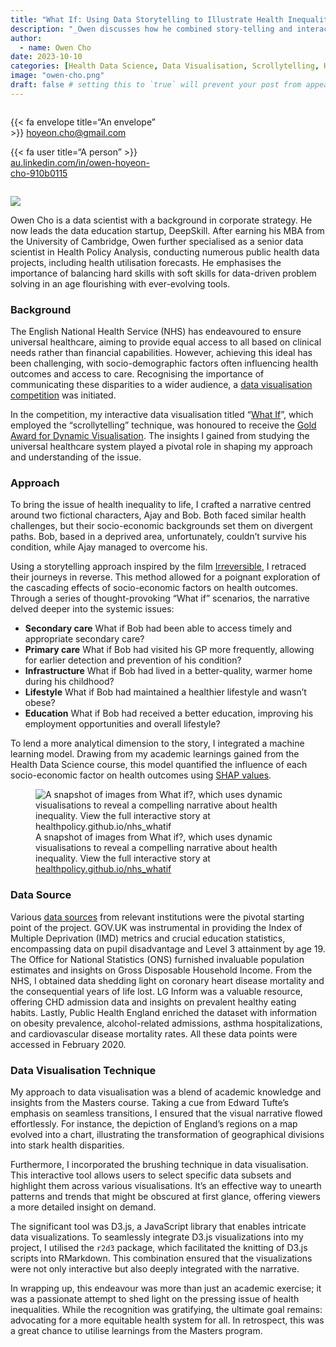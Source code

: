 ```yaml
---
title: "What If: Using Data Storytelling to Illustrate Health Inequality in England"
description: "_Owen discusses how he combined story-telling and interactive data visualisation to reveal the cascading effects of socio-economic factors on health outcomes_"
author:
  - name: Owen Cho
date: 2023-10-10
categories: [Health Data Science, Data Visualisation, Scrollytelling, Health Inequality] # self-defined categories
image: "owen-cho.png"
draft: false # setting this to `true` will prevent your post from appearing on your listing page until you're ready!
---
```


<div style="display:grid; grid-template-columns: 1fr 1fr;">

<div>

::: author-meta-content
{{< fa envelope title="An envelope" >}} <a href="mailto:hoyeon.cho@gmail.com">hoyeon.cho@gmail.com</a>
:::

::: author-meta-content
{{< fa user title="A person" >}} <a href="https://au.linkedin.com/in/owen-hoyeon-cho-910b0115">au.linkedin.com/in/owen-hoyeon-cho-910b0115</a>
:::

</div>


</div>

::: aside
::: {.round-border}
![](owen-cho.png)
:::
Owen Cho is a data scientist with a background in corporate strategy. He now leads the data education startup, DeepSkill. After earning his MBA from the University of Cambridge, Owen further specialised as a senior data scientist in Health Policy Analysis, conducting numerous public health data projects, including health utilisation forecasts. He emphasises the importance of balancing hard skills with soft skills for data-driven problem solving in an age flourishing with ever-evolving tools.
:::

### Background

The English National Health Service (NHS) has endeavoured to ensure universal healthcare, aiming to provide equal access to all based on clinical needs rather than financial capabilities. However, achieving this ideal has been challenging, with socio-demographic factors often influencing health outcomes and access to care. Recognising the importance of communicating these disparities to a wider audience, a [data visualisation competition](https://www.nuffieldtrust.org.uk/project/nhs-visual-data-challenge) was initiated.

In the competition, my interactive data visualisation titled "[What If](https://healthpolicy.github.io/nhs_whatif/)", which employed the “scrollytelling” technique, was honoured to receive the [Gold Award for Dynamic Visualisation](https://www.nuffieldtrust.org.uk/news-item/nhs-visual-data-challenge-winners). The insights I gained from studying the universal healthcare system played a pivotal role in shaping my approach and understanding of the issue.

### Approach 

To bring the issue of health inequality to life, I crafted a narrative centred around two fictional characters, Ajay and Bob. Both faced similar health challenges, but their socio-economic backgrounds set them on divergent paths. Bob, based in a deprived area, unfortunately, couldn't survive his condition, while Ajay managed to overcome his.

Using a storytelling approach inspired by the film [Irreversible](https://en.wikipedia.org/wiki/Irr%C3%A9versible), I retraced their journeys in reverse. This method allowed for a poignant exploration of the cascading effects of socio-economic factors on health outcomes. Through a series of thought-provoking "What if" scenarios, the narrative delved deeper into the systemic issues:

* **Secondary care** What if Bob had been able to access timely and appropriate secondary care?
* **Primary care** What if Bob had visited his GP more frequently, allowing for earlier detection and prevention of his condition?
 * **Infrastructure** What if Bob had lived in a better-quality, warmer home during his childhood?
 * **Lifestyle** What if Bob had maintained a healthier lifestyle and wasn't obese?
 * **Education** What if Bob had received a better education, improving his employment opportunities and overall lifestyle?
 
To lend a more analytical dimension to the story, I integrated a machine learning model. Drawing from my academic learnings gained from the Health Data Science course, this model quantified the influence of each socio-economic factor on health outcomes using [SHAP values](https://towardsdatascience.com/using-shap-values-to-explain-how-your-machine-learning-model-works-732b3f40e137).

![A snapshot of images from What if?, which uses dynamic visualisations to reveal a compelling narrative about health inequality. View the full interactive story at [healthpolicy.github.io/nhs_whatif](https://healthpolicy.github.io/nhs_whatif/) ](whatif.gif)

### Data Source 

Various [data sources](https://healthpolicy.github.io/nhs_whatif/technical_paper.html) from relevant institutions were the pivotal starting point of the project. GOV.UK was instrumental in providing the Index of Multiple Deprivation (IMD) metrics and crucial education statistics, encompassing data on pupil disadvantage and Level 3 attainment by age 19. The Office for National Statistics (ONS) furnished invaluable population estimates and insights on Gross Disposable Household Income. From the NHS, I obtained data shedding light on coronary heart disease mortality and the consequential years of life lost. LG Inform was a valuable resource, offering CHD admission data and insights on prevalent healthy eating habits. Lastly, Public Health England enriched the dataset with information on obesity prevalence, alcohol-related admissions, asthma hospitalizations, and cardiovascular disease mortality rates. All these data points were accessed in February 2020.

### Data Visualisation Technique

My approach to data visualisation was a blend of academic knowledge and insights from the Masters course. Taking a cue from Edward Tufte's emphasis on seamless transitions, I ensured that the visual narrative flowed effortlessly. For instance, the depiction of England's regions on a map evolved into a chart, illustrating the transformation of geographical divisions into stark health disparities.

Furthermore, I incorporated the brushing technique in data visualisation. This interactive tool allows users to select specific data subsets and highlight them across various visualisations. It's an effective way to unearth patterns and trends that might be obscured at first glance, offering viewers a more detailed insight on demand.

The significant tool was D3.js, a JavaScript library that enables intricate data visualizations. To seamlessly integrate D3.js visualizations into my project, I utilised the `r2d3` package, which facilitated the knitting of D3.js scripts into RMarkdown. This combination ensured that the visualizations were not only interactive but also deeply integrated with the narrative.

In wrapping up, this endeavour was more than just an academic exercise; it was a passionate attempt to shed light on the pressing issue of health inequalities. While the recognition was gratifying, the ultimate goal remains: advocating for a more equitable health system for all. In retrospect, this was a great chance to utilise learnings from the Masters program.
